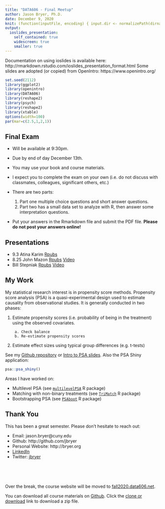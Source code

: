 ```yaml
---
title: "DATA606 - Final Meetup"
author: Jason Bryer, Ph.D.
date: December 9, 2020
knit: (function(inputFile, encoding) { input.dir <- normalizePath(dirname(inputFile)); rmarkdown::render(input = inputFile, encoding = encoding, quiet=FALSE, output_file = paste0(input.dir,'/../docs/slides/', tools::file_path_sans_ext(basename(inputFile)), '.html')); })
output:
  ioslides_presentation:
    self_contained: true
    widescreen: true
    smaller: true
---
```

	
<div class="notes">
Documentation on using ioslides is available here:
http://rmarkdown.rstudio.com/ioslides_presentation_format.html
Some slides are adopted (or copied) from OpenIntro: https://www.openintro.org/
</div>

```r
set.seed(2112)
library(ggplot2)
library(openintro)
library(DATA606)
library(reshape2)
library(psych)
library(reshape2)
library(xtable)
options(width=100)
par(mar=c(2.5,1,2,1))
```


## Final Exam

* Will be available at 9:30pm.

* Due by end of day December 13th.

* You may use your book and course materials.

* I expect you to complete the exam on your own (i.e. do not discuss with classmates, colleagues, significant others, etc.)

* There are two parts:
	1. Part one multiple choice questions and short answer questions.
	2. Part two has a small data set to analyze with R, then answer some interpretation questions.

* Put your answers in the Rmarkdown file and submit the PDF file. **Please do not post your answers online!**


## Presentations

* 9.3 Atina Karim [Rpubs](https://rpubs.com/Atinakarim/701566)
* 8.25 John Mazon [Rpubs](https://rpubs.com/johnmazon90/702035) [Video](https://youtu.be/02tk27KwDWs)
* Bill Stepniak [Rpubs](https://rpubs.com/stepniak/701892) [Video](https://youtu.be/uc0ugZh2WWA)


## My Work

My statistical research interest is in propensity score methods. Propensity score analysis (PSA) is a quasi-experimental design used to estimate causality from observational studies. It is generally conducted in two phases:

1. Estimate propensity scores (i.e. probability of being in the treatment) using the observed covariates.

		a. Check balance
		b. Re-estimate propensity scores

2. Estimate effect sizes using typical group differences (e.g. t-tests)

See my [Github repository](https://github.com/jbryer/psa) or [Intro to PSA slides](http://epsy887.bryer.org/slides/Intro_PSA.html). Also the PSA Shiny application:

```r
psa::psa_shiny()
```

Areas I have worked on:

* Multilevel PSA (see [`multilevelPSA`](http://jason.bryer.org/multilevelPSA) R package)
* Matching with non-binary treatments (see [`TriMatch`](http://jason.bryer.org/TriMatch) R package)
* Bootstrapping PSA (see [`PSAboot`](http://jason.bryer.org/PSAboot) R package)



## Thank You

This has been a great semester. Please don't hesitate to reach out:

* Email: jason.bryer@cuny.edu
* Github: http://github.com/jbryer
* Personal Website: http://bryer.org
* [LinkedIn](https://www.linkedin.com/profile/view?id=AAMAAATGdnoBOWXg80yqna6fSkgnZdabZP7Ck9w&trk=hp-identity-name)
* Twitter: [jbryer](https://twitter.com/jbryer)

<br/><br/><br/>

Over the break, the course website will be moved to [fall2020.data606.net](https://fall2020.data606.net).

You can download all course materials on [Github](https://github.com/jbryer/DATA606Fall2020). Click the [clone or download](https://github.com/jbryer/DATA606Fall2020/archive/master.zip) link to download a zip file.
